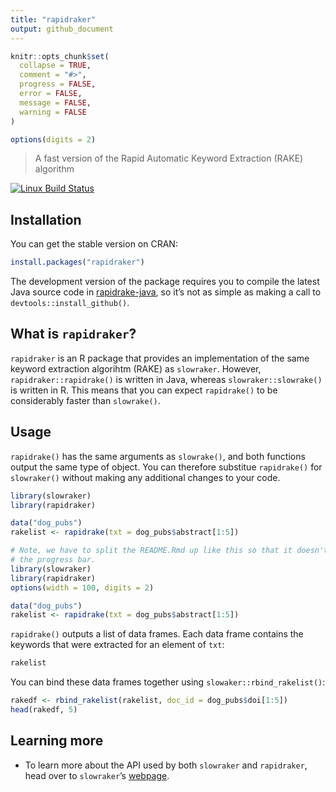 ```yaml
---
title: "rapidraker"
output: github_document
---
```


```r
knitr::opts_chunk$set(
  collapse = TRUE,
  comment = "#>",
  progress = FALSE,
  error = FALSE, 
  message = FALSE,
  warning = FALSE
)

options(digits = 2)
```

> A fast version of the Rapid Automatic Keyword Extraction (RAKE) algorithm

[![Linux Build Status](https://travis-ci.org/crew102/rapidraker.svg?branch=master)](https://travis-ci.org/crew102/rapidraker) 

## Installation

You can get the stable version on CRAN:

```r
install.packages("rapidraker")
```

The development version of the package requires you to compile the latest Java source code in [rapidrake-java](https://github.com/crew102/rapidrake-java), so it's not as simple as making a call to  `devtools::install_github()`.

## What is `rapidraker`?

`rapidraker` is an R package that provides an implementation of the same keyword extraction algorihtm (RAKE) as `slowraker`. However, `rapidraker::rapidrake()` is written in Java, whereas `slowraker::slowrake()` is written in R. This means that you can expect `rapidrake()` to be considerably faster than `slowrake()`.

## Usage

`rapidrake()` has the same arguments as `slowrake()`, and both functions output the same type of object. You can therefore substitue `rapidrake()` for `slowraker()` without making any additional changes to your code. 

```r
library(slowraker)
library(rapidraker)

data("dog_pubs")
rakelist <- rapidrake(txt = dog_pubs$abstract[1:5])
```

```r
# Note, we have to split the README.Rmd up like this so that it doesn't print 
# the progress bar.
library(slowraker)
library(rapidraker)
options(width = 100, digits = 2)

data("dog_pubs")
rakelist <- rapidrake(txt = dog_pubs$abstract[1:5])
```

`rapidrake()` outputs a list of data frames. Each data frame contains the keywords that were extracted for an element of `txt`:

```r
rakelist
```

You can bind these data frames together using `slowaker::rbind_rakelist()`:

```r
rakedf <- rbind_rakelist(rakelist, doc_id = dog_pubs$doi[1:5])
head(rakedf, 5)
```

## Learning more

* To learn more about the API used by both `slowraker` and `rapidraker`, head over to `slowraker`'s [webpage](https://crew102.github.io/slowraker/index.html).
